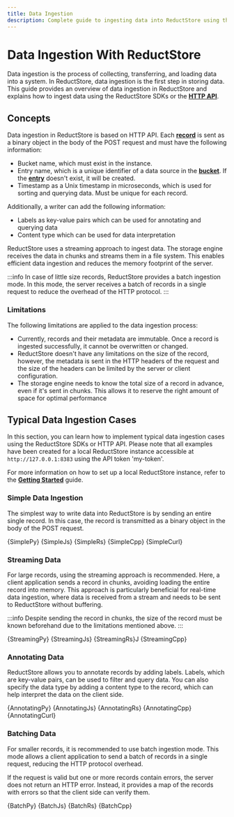```yaml
---
title: Data Ingestion
description: Complete guide to ingesting data into ReductStore using the SDKs or HTTP API.
---
```



<head>
  <link
    rel="canonical"
    href="https://www.reduct.store/docs/guides/data-ingestion"
  />
</head>

# Data Ingestion With ReductStore

Data ingestion is the process of collecting, transferring, and loading data into a system. In ReductStore, data ingestion is the first step in storing data. This guide provides an overview of data ingestion in ReductStore and explains how to ingest data using the ReductStore SDKs or the **[HTTP API](../glossary#http-api)**.

## Concepts

Data ingestion in ReductStore is based on HTTP API. Each **[record](../glossary#record)** is sent as a binary object in the body of the POST request
and must have the following information:

- Bucket name, which must exist in the instance.
- Entry name, which is a unique identifier of a data source in the **[bucket](../glossary#bucket)**. If the **[entry](../glossary#entry)** doesn't exist, it will be created.
- Timestamp as a Unix timestamp in microseconds, which is used for sorting and querying data. Must be unique for each record.

Additionally, a writer can add the following information:

- Labels as key-value pairs which can be used for annotating and querying data
- Content type which can be used for data interpretation

ReductStore uses a streaming approach to ingest data. The storage engine receives the data in chunks and streams them in a file system. This enables efficient data ingestion and reduces the memory footprint of the server.

:::info
In case of little size records, ReductStore provides a batch ingestion mode. In this mode, the server receives a batch of records in a single request to reduce the overhead of the HTTP protocol.
:::

### Limitations

The following limitations are applied to the data ingestion process:

- Currently, records and their metadata are immutable. Once a record is ingested successfully, it cannot be overwritten or changed.
- ReductStore doesn't have any limitations on the size of the record, however, the metadata is sent in the HTTP headers of the request and the size of the headers can be limited by the server or client configuration.
- The storage engine needs to know the total size of a record in advance, even if it's sent in chunks. This allows it to reserve the right amount of space for optimal performance

## Typical Data Ingestion Cases

In this section, you can learn how to implement typical data ingestion cases using the ReductStore SDKs or HTTP API. Please note that all examples have been created for a local ReductStore instance accessible at `http://127.0.0.1:8383` using the API token 'my-token'.

For more information on how to set up a local ReductStore instance, refer to the [**Getting Started**](../getting-started/index.mdx) guide.

### Simple Data Ingestion

The simplest way to write data into ReductStore is by sending an entire single record. In this case, the record is transmitted as a binary object in the body of the POST request.


<Tabs>
  <TabItem value="Python">
    <CodeBlock language="python">{SimplePy}</CodeBlock>
  </TabItem>
  <TabItem value="JavaScript">
    <CodeBlock language="javascript">{SimpleJs}</CodeBlock>
  </TabItem>
  <TabItem value="Rust">
    <CodeBlock language="rust">{SimpleRs}</CodeBlock>
  </TabItem>
  <TabItem value="C++">
    <CodeBlock language="cpp">{SimpleCpp}</CodeBlock>
  </TabItem>
  <TabItem value="cURL">
    <CodeBlock language="bash">{SimpleCurl}</CodeBlock>
  </TabItem>
</Tabs>

### Streaming Data

For large records, using the streaming approach is recommended. Here, a client application sends a record in chunks, avoiding loading the entire record into memory. This approach is particularly beneficial for real-time data ingestion, where data is received from a stream and needs to be sent to ReductStore without buffering.

:::info
Despite sending the record in chunks, the size of the record must be known beforehand due to the limitations mentioned above.
:::


<Tabs>
  <TabItem value="Python">
    <CodeBlock language="python">{StreamingPy}</CodeBlock>
  </TabItem>
  <TabItem value="JavaScript">
    <CodeBlock language="javascript">{StreamingJs}</CodeBlock>
  </TabItem>
  <TabItem value="Rust">
    <CodeBlock language="rust">{StreamingRs}J</CodeBlock>
  </TabItem>
  <TabItem value="C++">
    <CodeBlock language="cpp">{StreamingCpp}</CodeBlock>
  </TabItem>
</Tabs>

### Annotating Data

ReductStore allows you to annotate records by adding labels. Labels, which are key-value pairs, can be used to filter and query data. You can also specify the data type by adding a content type to the record, which can help interpret the data on the client side.


<Tabs>
  <TabItem value="Python">
    <CodeBlock language="python">{AnnotatingPy}</CodeBlock>
  </TabItem>
  <TabItem value="JavaScript">
    <CodeBlock language="javascript">{AnnotatingJs}</CodeBlock>
  </TabItem>
  <TabItem value="Rust">
    <CodeBlock language="rust">{AnnotatingRs}</CodeBlock>
  </TabItem>
  <TabItem value="C++">
    <CodeBlock language="cpp">{AnnotatingCpp}</CodeBlock>
  </TabItem>
  <TabItem value="cURL">
    <CodeBlock language="bash">{AnnotatingCurl}</CodeBlock>
  </TabItem>
</Tabs>

### Batching Data

For smaller records, it is recommended to use batch ingestion mode. This mode allows a client application to send a batch of records in a single request, reducing the HTTP protocol overhead.

If the request is valid but one or more records contain errors, the server does not return an HTTP error. Instead, it provides a map of the records with errors so that the client side can verify them.


<Tabs>
  <TabItem value="Python">
    <CodeBlock language="python">{BatchPy}</CodeBlock>
  </TabItem>
  <TabItem value="JavaScript">
    <CodeBlock language="javascript">{BatchJs}</CodeBlock>
  </TabItem>
  <TabItem value="Rust">
    <CodeBlock language="rust">{BatchRs}</CodeBlock>
  </TabItem>
  <TabItem value="C++">
    <CodeBlock language="cpp">{BatchCpp}</CodeBlock>
  </TabItem>
</Tabs>
